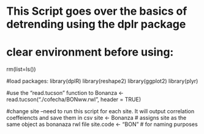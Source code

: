 # This Script goes over the basics of detrending using the dplr package
# clear environment before using:
rm(list=ls())

#load packages:
library(dplR)
library(reshape2)
library(ggplot2)
library(plyr)

#use the "read.tucson" function to 
Bonanza <- read.tucson("./cofecha/BONww.rwl", header = TRUE)


#change site --need to run this script for each site. It will output correlation coeffeiencts and save them in csv
site <- Bonanza # assigns site as the same object as bonanaza rwl file
site.code <- "BON" # for naming purposes

